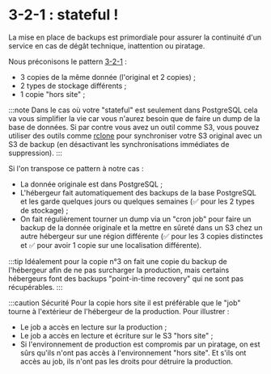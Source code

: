 # 3-2-1 : stateful !

La mise en place de backups est primordiale pour assurer la continuité d'un service en cas de dégât technique, inattention ou piratage.

Nous préconisons le pattern [3-2-1](<https://fr.wikipedia.org/wiki/Sauvegarde_(informatique)>) :

- 3 copies de la même donnée (l'original et 2 copies) ;
- 2 types de stockage différents ;
- 1 copie "hors site" ;

:::note
Dans le cas où votre "stateful" est seulement dans PostgreSQL cela va vous simplifier la vie car vous n'aurez besoin que de faire un dump de la base de données. Si par contre vous avez un outil comme S3, vous pouvez utiliser des outils comme [rclone](https://rclone.org/) pour synchroniser votre S3 original avec un S3 de backup (en désactivant les synchronisations immédiates de suppression).
:::

Si l'on transpose ce pattern à notre cas :

- La donnée originale est dans PostgreSQL ;
- L'hébergeur fait automatiquement des backups de la base PostgreSQL et les garde quelques jours ou quelques semaines (✅ pour les 2 types de stockage) ;
- On fait régulièrement tourner un dump via un "cron job" pour faire un backup de la donnée originale et la mettre en sûreté dans un S3 chez un autre hébergeur sur une région différente (✅ pour les 3 copies distinctes et ✅ pour avoir 1 copie sur une localisation différente).

:::tip
Idéalement pour la copie n°3 on fait une copie du backup de l'hébergeur afin de ne pas surcharger la production, mais certains hébergeurs font des backups "point-in-time recovery" qui ne sont pas récupérables.
:::

:::caution Sécurité
Pour la copie hors site il est préférable que le "job" tourne à l'extérieur de l'hébergeur de la production. Pour illustrer :

- Le job a accès en lecture sur la production ;
- Le job a accès en lecture et écriture sur le S3 "hors site" ;
- Si l'environnement de production est compromis par un piratage, on est sûrs qu'ils n'ont pas accès à l'environnement "hors site". Et s'ils ont accès au job, ils n'ont pas les droits pour détruire la production.
